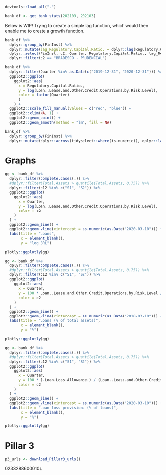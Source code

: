 ```r
devtools::load_all(".")
```

```r
bank_df <- get_bank_stats(202103, 202103)
```

Below is WIP! Trying to create a simple lag function, which would then enable me to create a growth function.
```r
bank_df %>% 
  dplyr::group_by(FinInst) %>% 
  dplyr::mutate(lag_Regulatory.Capital.Ratio. = dplyr::lag(Regulatory.Capital.Ratio., order_by = Quarter)) %>% 
  dplyr::select(FinInst, c2, Quarter, Regulatory.Capital.Ratio., lag_Regulatory.Capital.Ratio.) %>% 
  dplyr::filter(c2 == "BRADESCO - PRUDENCIAL")

bank_df %>% 
  dplyr::filter(Quarter %in% as.Date(c("2019-12-31", "2020-12-31"))) %>% 
  ggplot2::ggplot(
    ggplot2::aes(
      x = Regulatory.Capital.Ratio.,
      y = log(Loan..Lease.and.Other.Credit.Operations.by.Risk.Level),
      color = factor(Quarter)
      )
    ) + 
  ggplot2::scale_fill_manual(values = c("red", "blue")) +
  ggplot2::xlim(NA, 1) +
  ggplot2::geom_point() +
  ggplot2::geom_smooth(method = "lm", fill = NA)
 
bank_df %>% 
  dplyr::group_by(FinInst) %>% 
  dplyr::mutate(dplyr::across(tidyselect::where(is.numeric)), dplyr::lag(order_by = Quarter))

```

# Graphs


```r
gg <- bank_df %>% 
  dplyr::filter(complete.cases(.)) %>% 
  #dplyr::filter(Total.Assets > quantile(Total.Assets, 0.75)) %>% 
  dplyr::filter(c12 %in% c("S1", "S2")) %>% 
  ggplot2::ggplot(
    ggplot2::aes(
      x = Quarter,
      y = log(Loan..Lease.and.Other.Credit.Operations.by.Risk.Level),
      color = c2
    )
  ) +
  ggplot2::geom_line() +
  ggplot2::geom_vline(xintercept = as.numeric(as.Date("2020-03-10"))) +
  labs(title = "Loans",
       x = element_blank(),
       y = "log BRL")

plotly::ggplotly(gg)
```

```r
gg <- bank_df %>% 
  dplyr::filter(complete.cases(.)) %>% 
  #dplyr::filter(Total.Assets > quantile(Total.Assets, 0.75)) %>% 
  dplyr::filter(c12 %in% c("S1", "S2")) %>% 
  ggplot2::ggplot(
    ggplot2::aes(
      x = Quarter,
      y = 100 * Loan..Lease.and.Other.Credit.Operations.by.Risk.Level / Total.Assets,
      color = c2
    )
  ) +
  ggplot2::geom_line() +
  ggplot2::geom_vline(xintercept = as.numeric(as.Date("2020-03-10"))) +
  labs(title = "Loans (% of total assets)",
       x = element_blank(),
       y = "%")

plotly::ggplotly(gg)
```


```r
gg <- bank_df %>% 
  dplyr::filter(complete.cases(.)) %>% 
  #dplyr::filter(Total.Assets > quantile(Total.Assets, 0.75)) %>% 
  dplyr::filter(c12 %in% c("S1", "S2")) %>% 
  ggplot2::ggplot(
    ggplot2::aes(
      x = Quarter,
      y = 100 * (-Loan.Loss.Allowance.) / (Loan..Lease.and.Other.Credit.Operations.by.Risk.Level),
      color = c2
    )
  ) +
  ggplot2::geom_line() +
  ggplot2::geom_vline(xintercept = as.numeric(as.Date("2020-03-10"))) +
  labs(title = "Loan loss provisions (% of loans)",
       x = element_blank(),
       y = "%")

plotly::ggplotly(gg)
```

# Pillar 3

```r
p3_urls <- download_Pillar3_urls()

```

02332886000104
